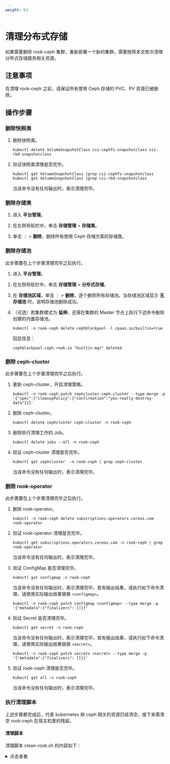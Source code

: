 ```yaml
---
weight: 62
---
```



# 清理分布式存储

如果需要删除 rook-ceph 集群，重新部署一个新的集群，需要按照本文依次清理分布式存储服务相关资源。

## 注意事项

在清理 rook-ceph 之前，请保证所有使用 Ceph 存储的 PVC、PV 资源已被删除。

## 操作步骤

<Steps>

### 删除快照类

1. 删除快照类。

    ```
    kubectl delete VolumeSnapshotClass csi-cephfs-snapshotclass csi-rbd-snapshotclass
    ```
    
2. 验证快照类清理是否完毕。

    ```
    kubectl get VolumeSnapshotClass |grep csi-cephfs-snapshotclass
    kubectl get VolumeSnapshotClass |grep csi-rbd-snapshotclass
    ```
    当该命令没有任何输出时，表示清理完毕。
    

### 删除存储类

1. 进入 **平台管理**。

1. 在左侧导航栏中，单击 **存储管理** > **存储类**。

2. 单击 ⋮ > **删除**，删除所有使用 Ceph 存储方案的存储类。

### 删除存储池

此步骤要在上个步骤清理完毕之后执行。

1. 进入 **平台管理**。

1. 在左侧导航栏中，单击 **存储管理** > **分布式存储**。

2. 在 **存储池区域**，单击 ⋮ > **删除**，逐个删除所有存储池。当存储池区域显示 **无存储池** 时，说明存储池删除成功。


3. （可选）若集群模式为 **延伸**，还需在集群的 Master 节点上执行下述命令删除创建的内置存储池。

    ```
    kubectl -n rook-ceph delete cephblockpool -l cpaas.io/builtin=true
    ```
    
    回显信息：
    
    ```
    cephblockpool.ceph.rook.io "builtin-mgr" deleted
    ```

### 删除 ceph-cluster

此步骤要在上个步骤清理完毕之后执行。

1. 更新 ceph-cluster，开启清理策略。

    ```
    kubectl -n rook-ceph patch cephcluster ceph-cluster --type merge -p '{"spec":{"cleanupPolicy":{"confirmation":"yes-really-destroy-data"}}}'
    ```

1. 删除 ceph-cluster。


    ```
    kubectl delete cephcluster ceph-cluster -n rook-ceph
    ```

2. 删除执行清理工作的 Job。
    
    ```
    kubectl delete jobs --all -n rook-ceph
    ```

2. 验证 ceph-cluster 清理是否完毕。


    ``` 
    kubectl get cephcluster  -n rook-ceph | grep ceph-cluster
    ```

    当该命令没有任何输出时，表示清理完毕。

### 删除 rook-operator

此步骤要在上个步骤清理完毕之后执行。

1. 删除 rook-operator。

    ```
    kubectl -n rook-ceph delete subscriptions.operators.coreos.com rook-operator
    ```

2. 验证 rook-operator 清理是否完毕。
    
    ```
    kubectl get subscriptions.operators.coreos.com -n rook-ceph | grep rook-operator
    ```
    
    当该命令没有任何输出时，表示清理完毕。
    
2. 验证 ConfigMap 是否清理完毕。

    ```
    kubectl get configmap -n rook-ceph
    ```
    当该命令没有任何输出时，表示清理完毕，若有输出结果，请执行如下命令清理，请使用实际输出结果替换 `<configmap>`。
    
    ```
    kubectl -n rook-ceph patch configmap <configmap> --type merge -p '{"metadata":{"finalizers": []}}'
    ```

3. 验证 Secret 是否清理完毕。

    ```
    kubectl get secret -n rook-ceph
    ```
    当该命令没有任何输出时，表示清理完毕，若有输出结果，请执行如下命令清理，请使用实际输出结果替换 `<secret>`。
    
    ```
    kubectl -n rook-ceph patch secrets <secret> --type merge -p '{"metadata":{"finalizers": []}}'
    ```
 

3. 验证 rook-ceph 清理是否完毕。

    ```
    kubectl get all -n rook-ceph
    ```
    当该命令没有任何输出时，表示清理完毕。
   

### 执行清理脚本

上述步骤都完成后，代表 kubernetes 和 ceph 相关的资源已经清空，接下来需清空 rook-ceph 在宿主机里的残留。

#### 清理脚本

清理脚本 clean-rook.sh 的内容如下：

<details> 
<summary>点击查看</summary>
```shell
#!/bin/bash

DISK="$1"

if [ ! -n "$DISK" ]
then
   echo "you must input block dev"
   exit
else
   echo "are you sure to clean device: $DISK ? yes/no"
   read ANSWER
   case $ANSWER in
     [Yy]*)
     echo " you input is y or Y !"
     ;;
     [Nn]*)
     echo " you input a "$ANSWER
     exit
     ;;
   esac
fi

echo "clean /var/lib/rook"
rm -rf /var/lib/rook


echo "clean block dev"

# fdisk 重建分区表并添加分区，中间空行不可删除
echo "g
n



w" |sudo fdisk $DISK


# Zap the disk to a fresh, usable state (zap-all is important, b/c MBR has to be clean)
# You will have to run this step for all disks.
sgdisk --zap-all $DISK

# Clean hdds with dd
dd if=/dev/zero of="$DISK" bs=1M count=100 oflag=direct,dsync


# Clean disks such as ssd with blkdiscard instead of dd
blkdiscard $DISK

# These steps only have to be run once on each node
# If rook sets up osds using ceph-volume, teardown leaves some devices mapped that lock the disks.
ls /dev/mapper/ceph-* | xargs -I% -- dmsetup remove %

# ceph-volume setup can leave ceph-<UUID> directories in /dev (unnecessary clutter)
rm -rf /dev/ceph-*
```
</details>

#### 注意事项

清理脚本依赖 sgdisk 命令，执行清理脚本前，请务必确认已安装 sgdisk。

* Ubuntu 安装命令：`sudo apt install gdisk`
* RedHat 或 CentOS 安装命令：`sudo yum install gdisk`

#### 操作步骤

<Steps>

1. 在部署分布式存储的业务集群的每一台机器上执行清理脚本 clean-rook.sh。

    ```
    sh clean-rook.sh /dev/[设备名称]
    ```

    示例：`sh clean-rook.sh /dev/vdb`

    执行时将提示是否真正清空该设备，确认无误后，输入 yes 即可开始清理。
    
2. 使用 `lsblk -f` 命令检查分区信息，当该命令的输出中 `FSTYPE` 列为空时，表示清理完毕。

</Steps>
</Steps>

